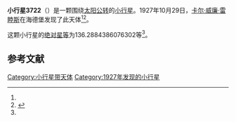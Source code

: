 {{Infobox planet
| bgcolour = #FFFFC0
| name = 3722 Urata
| symbol = 
| image = 
| caption = 
| discovery = yes
| discovery_ref = 
| discoverer = [[卡尔·威廉·雷睦斯|卡尔·威廉·雷睦斯]]
| discovery_site = [[海德堡|海德堡]] 
| discovered = 1927年10月29日
| designations = yes
| mp_name = 
| named_after = 
| alt_names = 1927 UE/ 1937 UL / 1937 VP / 1967 TA / 1984 YV2
| mp_category = [[主带小行星|主带小行星]]
| orbit_ref = <ref name="a">[http://ssd.jpl.nasa.gov/sbdb.cgi?sstr=3722 3722 Urata] {{Wayback|url=http://ssd.jpl.nasa.gov/sbdb.cgi?sstr=3722 |date=20200929022100 }}，小行星數據庫瀏覽器（JPL Small-Body Database Browser）－[[美国国家航空航天局|美国国家航空航天局]]喷气推进实验室</ref>
| epoch = 2456400.5 (2013年4月18日更新)
| aphelion = {{convert|2.681568258697125|AU|km|3|abbr=on|lk=out}}
| perihelion = {{convert|1.790568531609333|AU|km|3|abbr=on}}
| semimajor = {{convert|2.236068395153229|AU|km|3|abbr=on}}
| eccentricity = 0.199233559
| period = 1221.31039 [[日|日]]<br />3.34[[儒略年|儒略年]]
| avg_speed = 
| inclination = 6.458734783429093
| asc_node = 232.4495662550365
| mean_anomaly = 
| arg_peri = 136.2884386076302
| satellites = 
| physical_characteristics = yes
| dimensions = 
| mass = 
| density = 
| surface_grav = 
| escape_velocity = 
| sidereal_day = 
| axial_tilt = 
| pole_ecliptic_lat = 
| pole_ecliptic_lon = 
| albedo = 
| temperatures= 
| temp_name1 = 
| mean_temp_1 = 
| max_temp_1 = 
| temp_name2 = 
| max_temp_2 = 
| spectral_type = 
| abs_magnitude = 136.2884386076302
}}

'''小行星3722'''（{{lang-en|3722 Urata}}）是一颗围绕[[太阳|太阳]][[公转|公转]]的[[小行星|小行星]]。1927年10月29日，[[卡尔·威廉·雷睦斯|卡尔·威廉·雷睦斯]]在海德堡发现了此天体<ref name="a" /><ref>{{cite news|title=小行星列表|url=http://cfa-www.harvard.edu/iau/lists/NumberedMPs.txt|accessdate=2013-07-08|newspaper=哈佛大学|archive-date=2008-05-17|archive-url=https://web.archive.org/web/20080517010638/http://cfa-www.harvard.edu/iau/lists/NumberedMPs.txt|dead-url=no}}</ref>。

这颗小行星的[[绝对星等|绝对星等]]为136.2884386076302等<ref name="a" />。

==参考文献==
{{reflist}}
{{Minor Planet Number|[[小行星3721|小行星3721]]|[[小行星3723|小行星3723]]}}

{{小天体}}

[[Category:小行星带天体|Category:小行星带天体]]
[[Category:1927年发现的小行星|Category:1927年发现的小行星]]

{{asteroid-stub}}